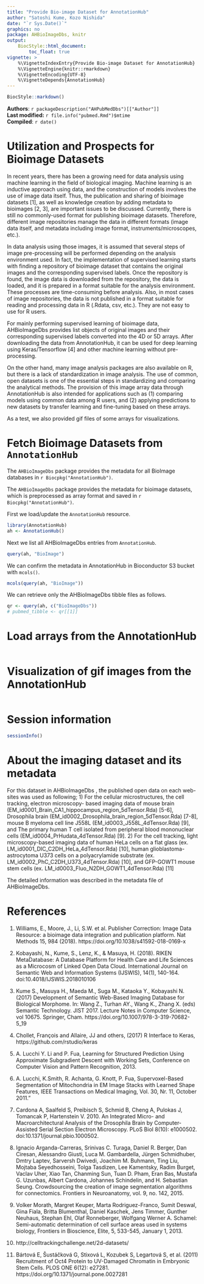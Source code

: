 ```yaml
---
title: "Provide Bio-image Dataset for AnnotationHub"
author: "Satoshi Kume, Kozo Nishida"
date: "`r Sys.Date()`"
graphics: no
package: AHBioImageDbs, knitr
output:
    BiocStyle::html_document:
        toc_float: true
vignette: >
    %\VignetteIndexEntry{Provide Bio-image Dataset for AnnotationHub}
    %\VignetteEngine{knitr::rmarkdown}
    %\VignetteEncoding{UTF-8}
    %\VignetteDepends{AnnotationHub}
---
```


```r
BiocStyle::markdown()
```

**Authors**: `r packageDescription("AHPubMedDbs")[["Author"]] `<br />
**Last modified:** `r file.info("pubmed.Rmd")$mtime`<br />
**Compiled**: `r date()`

# Utilization and Prospects for Bioimage Datasets

In recent years, there has been a growing need for data analysis using machine 
learning in the field of biological imaging. 
Machine learning is an inductive approach using data, and the construction of 
models involves the use of image data itself.
Thus, the publication and sharing of bioimage datasets [1], as well as 
knowledge creation by adding metadata to bioimages [2, 3], are important 
issues to be discussed.
Currently, there is still no commonly-used format for publishing bioimage 
datasets. Therefore, different image repositories manage the data in different 
formats (image data itself, and metadata including image format, 
instruments/microscopes, etc.).

In data analysis using those images, it is assumed that several steps of 
image pre-processing will be performed depending on the analysis environment 
used. In fact, the implementation of supervised learning starts with finding 
a repository of bioimage dataset that contains the original images and the 
corresponding supervised labels. Once the repository is found, the image data 
is downloaded from the repository, the data is loaded, and it is prepared in 
a format suitable for the analysis environment. These processes are 
time-consuming before analysis.
Also, in most cases of image repositories, the data is not published in a format 
suitable for reading and processing data in R (.Rdata, csv, etc.). They are 
not easy to use for R users.

For mainly performing supervised learning of bioimage data, AHBioImageDbs 
provides list objects of original images and their corresponding supervised 
labels converted into the 4D or 5D arrays.
After downloading the data from AnnotationHub, it can be used for deep learning 
using Keras/Tensorflow [4] and other machine learning without pre-processing.

On the other hand, many image analysis packages are also available on R, but 
there is a lack of standardization in image analysis. The use of common, open 
datasets is one of the essential steps in standardizing and comparing the 
analytical methods. The provision of this image array data through AnnotationHub
is also intended for applications such as (1) comparing models using common data
among R users, and (2) applying predictions to new datasets by transfer learning
and fine-tuning based on these arrays.

As a test, we also provided gif files of some arrays for visualizations.


# Fetch Bioimage Datasets from `AnnotationHub`

The `AHBioImageDbs` package provides the metadata for all BioImage 
databases in `r Biocpkg("AnnotationHub")`. 

The `AHBioImageDbs` package provides the metadata for bioimage datasets,
which is preprocessed as array format and saved in
`r Biocpkg("AnnotationHub")`.

First we load/update the `AnnotationHub` resource.

```r
library(AnnotationHub)
ah <- AnnotationHub()
```

Next we list all AHBioImageDbs entries from `AnnotationHub`.

```r
query(ah, "BioImage")
```

We can confirm the metadata in AnnotationHub in Bioconductor S3 bucket
with `mcols()`.

```r
mcols(query(ah, "BioImage"))
```

We can retrieve only the AHBioImageDbs tibble files as follows.

```r
qr <- query(ah, c("BioImageDbs"))
# pubmed_tibble <- qr[[1]]
```

# Load arrays from the AnnotationHub

```r

```

# Visualization of gif images from the AnnotationHub

```r

```


# Session information {.unnumbered}
```r
sessionInfo()
```

# About the imaging dataset and its metadata

For this dataset in AHBioImageDbs , the published open data on each web-sites 
was used as following; 
1) For the cellular microstructures, the cell tracking, electron microscopy-
based imaging data of mouse brain 
(EM_id0001_Brain_CA1_hippocampus_region_5dTensor.Rda) [5-6], Drosophila brain 
(EM_id0002_Drosophila_brain_region_5dTensor.Rda) [7-8], mouse B myeloma cell 
line J558L (EM_id0003_J558L_4dTensor.Rda) [9], and The primary human T cell 
isolated from peripheral blood mononuclear cells 
(EM_id0004_PrHudata_4dTensor.Rda) [9].
2) For the cell tracking, light microscopy-based imaging data of human HeLa 
cells on a flat glass (ex. LM_id0001_DIC_C2DH_HeLa_4dTensor.Rda) [10], human 
glioblastoma-astrocytoma U373 cells on a polyacrylamide substrate (ex. 
LM_id0002_PhC_C2DH_U373_4dTensor.Rda) [10], and GFP-GOWT1 mouse stem cells 
(ex. LM_id0003_Fluo_N2DH_GOWT1_4dTensor.Rda) [11]

The detailed information was described in the metadata file of AHBioImageDbs.

# References

1. Williams, E., Moore, J., Li, S.W. et al. Publisher Correction: Image Data 
Resource: a bioimage data integration and publication platform. 
Nat Methods 15, 984 (2018). https://doi.org/10.1038/s41592-018-0169-x

2. Kobayashi, N., Kume, S., Lenz, K., & Masuya, H. (2018). RIKEN MetaDatabase: 
A Database Platform for Health Care and Life Sciences as a Microcosm of Linked 
Open Data Cloud. International Journal on Semantic Web and Information Systems 
(IJSWIS), 14(1), 140-164. doi:10.4018/IJSWIS.2018010106

3. Kume S., Masuya H., Maeda M., Suga M., Kataoka Y., Kobayashi N. (2017) 
Development of Semantic Web-Based Imaging Database for Biological Morphome. 
In: Wang Z., Turhan AY., Wang K., Zhang X. (eds) Semantic Technology. JIST 2017.
Lecture Notes in Computer Science, vol 10675. Springer, Cham.
https://doi.org/10.1007/978-3-319-70682-5_19

4. Chollet, François and Allaire, JJ and others, (2017) R Interface to Keras, 
https://github.com/rstudio/keras

5. A. Lucchi Y. Li and P. Fua, Learning for Structured Prediction Using 
Approximate Subgradient Descent with Working Sets, Conference on Computer Vision
and Pattern Recognition, 2013.

6. A. Lucchi, K.Smith, R. Achanta, G. Knott, P. Fua, Supervoxel-Based 
Segmentation of Mitochondria in EM Image Stacks with Learned Shape Features, 
IEEE Transactions on Medical Imaging, Vol. 30, Nr. 11, October 2011."

7. Cardona A, Saalfeld S, Preibisch S, Schmid B, Cheng A, Pulokas J, Tomancak P,
Hartenstein V. 2010. An Integrated Micro- and Macroarchitectural Analysis of the
Drosophila Brain by Computer-Assisted Serial Section Electron Microscopy. PLoS 
Biol 8(10): e1000502. doi:10.1371/journal.pbio.1000502.

8. Ignacio Arganda-Carreras, Srinivas C. Turaga, Daniel R. Berger, Dan Ciresan, 
Alessandro Giusti, Luca M. Gambardella, Jürgen Schmidhuber, Dmtry Laptev, 
Sarversh Dwivedi, Joachim M. Buhmann, Ting Liu, Mojtaba Seyedhosseini, Tolga 
Tasdizen, Lee Kamentsky, Radim Burget, Vaclav Uher, Xiao Tan, Chanming Sun, 
Tuan D. Pham, Eran Bas, Mustafa G. Uzunbas, Albert Cardona, Johannes Schindelin,
and H. Sebastian Seung. Crowdsourcing the creation of image segmentation 
algorithms for connectomics. Frontiers in Neuroanatomy, vol. 9, no. 142, 2015.

9. Volker Morath, Margret Keuper, Marta Rodriguez-Franco, Sumit Deswal, Gina 
Fiala, Britta Blumenthal, Daniel Kaschek, Jens Timmer, Gunther Neuhaus, 
Stephan Ehl, Olaf Ronneberger, Wolfgang Werner A. Schamel: Semi-automatic 
determination of cell surface areas used in systems biology, Frontiers in 
Bioscience, Elite, 5, 533-545, January 1, 2013.

10. http://celltrackingchallenge.net/2d-datasets/

11. Bártová E, Šustáčková G, Stixová L, Kozubek S, Legartová S, et al. (2011) 
Recruitment of Oct4 Protein to UV-Damaged Chromatin in Embryonic Stem Cells. 
PLOS ONE 6(12): e27281. https://doi.org/10.1371/journal.pone.0027281

